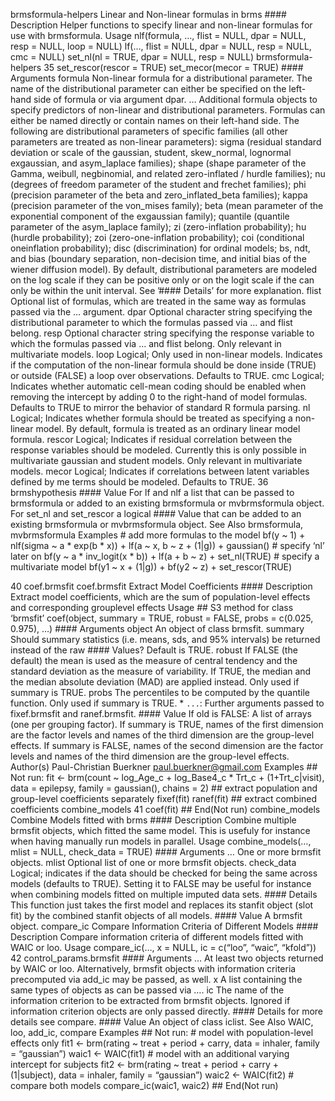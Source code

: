 
brmsformula-helpers Linear and Non-linear formulas in brms
#### Description 
Helper functions to specify linear and non-linear formulas for use with brmsformula.
Usage
nlf(formula, ..., flist = NULL, dpar = NULL, resp = NULL,
loop = NULL)
lf(..., flist = NULL, dpar = NULL, resp = NULL, cmc = NULL)
set_nl(nl = TRUE, dpar = NULL, resp = NULL)
brmsformula-helpers 35
set_rescor(rescor = TRUE)
set_mecor(mecor = TRUE)
#### Arguments
formula Non-linear formula for a distributional parameter. The name of the distributional
parameter can either be specified on the left-hand side of formula or via
argument dpar.
... Additional formula objects to specify predictors of non-linear and distributional
parameters. Formulas can either be named directly or contain names
on their left-hand side. The following are distributional parameters of specific
families (all other parameters are treated as non-linear parameters): sigma
(residual standard deviation or scale of the gaussian, student, skew_normal,
lognormal exgaussian, and asym_laplace families); shape (shape parameter
of the Gamma, weibull, negbinomial, and related zero-inflated / hurdle
families); nu (degrees of freedom parameter of the student and frechet families);
phi (precision parameter of the beta and zero_inflated_beta families);
kappa (precision parameter of the von_mises family); beta (mean parameter
of the exponential component of the exgaussian family); quantile (quantile
parameter of the asym_laplace family); zi (zero-inflation probability); hu
(hurdle probability); zoi (zero-one-inflation probability); coi (conditional oneinflation
probability); disc (discrimination) for ordinal models; bs, ndt, and
bias (boundary separation, non-decision time, and initial bias of the wiener
diffusion model). By default, distributional parameters are modeled on the log
scale if they can be positive only or on the logit scale if the can only be within
the unit interval. See ’#### Details’ for more explanation.
flist Optional list of formulas, which are treated in the same way as formulas passed
via the ... argument.
dpar Optional character string specifying the distributional parameter to which the
formulas passed via ... and flist belong.
resp Optional character string specifying the response variable to which the formulas
passed via ... and flist belong. Only relevant in multivariate models.
loop Logical; Only used in non-linear models. Indicates if the computation of the
non-linear formula should be done inside (TRUE) or outside (FALSE) a loop over
observations. Defaults to TRUE.
cmc Logical; Indicates whether automatic cell-mean coding should be enabled when
removing the intercept by adding 0 to the right-hand of model formulas. Defaults
to TRUE to mirror the behavior of standard R formula parsing.
nl Logical; Indicates whether formula should be treated as specifying a non-linear
model. By default, formula is treated as an ordinary linear model formula.
rescor Logical; Indicates if residual correlation between the response variables should
be modeled. Currently this is only possible in multivariate gaussian and student
models. Only relevant in multivariate models.
mecor Logical; Indicates if correlations between latent variables defined by me terms
should be modeled. Defaults to TRUE.
36 brmshypothesis
#### Value
For lf and nlf a list that can be passed to brmsformula or added to an existing brmsformula
or mvbrmsformula object. For set_nl and set_rescor a logical #### Value that can be added to an
existing brmsformula or mvbrmsformula object.
See Also
brmsformula, mvbrmsformula
Examples
# add more formulas to the model
bf(y ~ 1) +
nlf(sigma ~ a * exp(b * x)) +
lf(a ~ x, b ~ z + (1|g)) +
gaussian()
# specify 'nl' later on
bf(y ~ a * inv_logit(x * b)) +
lf(a + b ~ z) +
set_nl(TRUE)
# specify a multivariate model
bf(y1 ~ x + (1|g)) +
bf(y2 ~ z) +
set_rescor(TRUE)

40 coef.brmsfit
coef.brmsfit Extract Model Coefficients
#### Description 
Extract model coefficients, which are the sum of population-level effects and corresponding grouplevel
effects
Usage
## S3 method for class 'brmsfit'
coef(object, summary = TRUE, robust = FALSE,
probs = c(0.025, 0.975), ...)
#### Arguments
object An object of class brmsfit.
summary Should summary statistics (i.e. means, sds, and 95% intervals) be returned instead
of the raw #### Values? Default is TRUE.
robust If FALSE (the default) the mean is used as the measure of central tendency and
the standard deviation as the measure of variability. If TRUE, the median and the
median absolute deviation (MAD) are applied instead. Only used if summary is
TRUE.
probs The percentiles to be computed by the quantile function. Only used if summary
is TRUE.
* `` ... ``: Further arguments passed to fixef.brmsfit and ranef.brmsfit.
#### Value
If old is FALSE: A list of arrays (one per grouping factor). If summary is TRUE, names of the first
dimension are the factor levels and names of the third dimension are the group-level effects. If
summary is FALSE, names of the second dimension are the factor levels and names of the third
dimension are the group-level effects.
Author(s)
Paul-Christian Buerkner <paul.buerkner@gmail.com>
Examples
## Not run:
fit <- brm(count ~ log_Age_c + log_Base4_c * Trt_c + (1+Trt_c|visit),
data = epilepsy, family = gaussian(), chains = 2)
## extract population and group-level coefficients separately
fixef(fit)
ranef(fit)
## extract combined coefficients
combine_models 41
coef(fit)
## End(Not run)
combine_models Combine Models fitted with brms
#### Description 
Combine multiple brmsfit objects, which fitted the same model. This is usefuly for instance when
having manually run models in parallel.
Usage
combine_models(..., mlist = NULL, check_data = TRUE)
#### Arguments
... One or more brmsfit objects.
mlist Optional list of one or more brmsfit objects.
check_data Logical; indicates if the data should be checked for being the same across models
(defaults to TRUE). Setting it to FALSE may be useful for instance when combining
models fitted on multiple imputed data sets.
#### Details
This function just takes the first model and replaces its stanfit object (slot fit) by the combined
stanfit objects of all models.
#### Value
A brmsfit object.
compare_ic Compare Information Criteria of Different Models
#### Description 
Compare information criteria of different models fitted with WAIC or loo.
Usage
compare_ic(..., x = NULL, ic = c("loo", "waic", "kfold"))
42 control_params.brmsfit
#### Arguments
... At least two objects returned by WAIC or loo. Alternatively, brmsfit objects
with information criteria precomputed via add_ic may be passed, as well.
x A list containing the same types of objects as can be passed via ....
ic The name of the information criterion to be extracted from brmsfit objects.
Ignored if information criterion objects are only passed directly.
#### Details
for more details see compare.
#### Value
An object of class iclist.
See Also
WAIC, loo, add_ic, compare
Examples
## Not run:
# model with population-level effects only
fit1 <- brm(rating ~ treat + period + carry,
data = inhaler, family = "gaussian")
waic1 <- WAIC(fit1)
# model with an additional varying intercept for subjects
fit2 <- brm(rating ~ treat + period + carry + (1|subject),
data = inhaler, family = "gaussian")
waic2 <- WAIC(fit2)
# compare both models
compare_ic(waic1, waic2)
## End(Not run)
